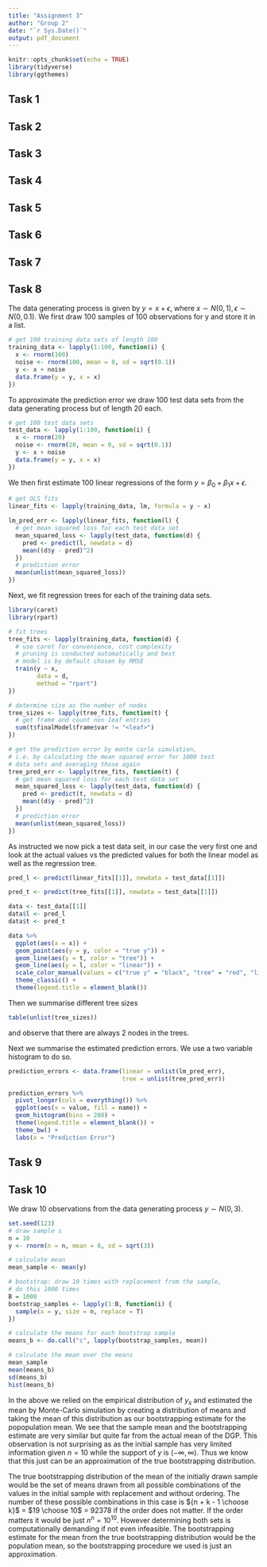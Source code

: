 ```yaml
---
title: "Assignment 3"
author: "Group 2"
date: "`r Sys.Date()`"
output: pdf_document
---
```


```r
knitr::opts_chunk$set(echo = TRUE)
library(tidyverse)
library(ggthemes)
```



## Task 1

## Task 2

## Task 3

## Task 4

## Task 5

## Task 6

## Task 7

## Task 8

The data generating process is given by $y = x + \epsilon$, where $x \sim N(0, 1), \epsilon \sim N(0, 0.1)$. We first draw 100 samples of 100 observations for y and store it in a list. 

```r
# get 100 training data sets of length 100
training_data <- lapply(1:100, function(i) {
  x <- rnorm(100)
  noise <- rnorm(100, mean = 0, sd = sqrt(0.1))
  y <- x + noise
  data.frame(y = y, x = x)
})
```

To approximate the prediction error we draw 100 test data sets from the data generating process but of length 20 each. 

```r
# get 100 test data sets
test_data <- lapply(1:100, function(i) {
  x <- rnorm(20)
  noise <- rnorm(20, mean = 0, sd = sqrt(0.1))
  y <- x + noise
  data.frame(y = y, x = x)
})
```

We then first estimate 100 linear regressions of the form $y = \beta_0 + \beta_1 x + \epsilon$. 

```r
# get OLS fits
linear_fits <- lapply(training_data, lm, formula = y ~ x)

lm_pred_err <- lapply(linear_fits, function(l) {
  # get mean squared loss for each test data set
  mean_squared_loss <- lapply(test_data, function(d) {
    pred <- predict(l, newdata = d)
    mean((d$y - pred)^2)
  })
  # prediction error
  mean(unlist(mean_squared_loss))
})

```

Next, we fit regression trees for each of the training data sets. 

```r
library(caret)
library(rpart)

# fit trees
tree_fits <- lapply(training_data, function(d) {
  # use caret for convenience, cost complexity
  # pruning is conducted automatically and best 
  # model is by default chosen by RMSE
  train(y ~ x, 
        data = d, 
        method = "rpart")
})

# determine size as the number of nodes
tree_sizes <- lapply(tree_fits, function(t) {
  # get frame and count non leaf entries
  sum(t$finalModel$frame$var != "<leaf>")
})

# get the prediction error by monte carlo simulation, 
# i.e. by calculating the mean squared error for 1000 test 
# data sets and averaging those again
tree_pred_err <- lapply(tree_fits, function(t) {
  # get mean squared loss for each test data set
  mean_squared_loss <- lapply(test_data, function(d) {
    pred <- predict(t, newdata = d)
    mean((d$y - pred)^2)
  })
  # prediction error
  mean(unlist(mean_squared_loss))
})
```
As instructed we now pick a test data seit, in our case the very first one and look at the actual values vs the predicted values for both the linear model as well as the regression tree.

```r
pred_l <- predict(linear_fits[[1]], newdata = test_data[[1]])

pred_t <- predict(tree_fits[[1]], newdata = test_data[[1]])

data <- test_data[[1]]
data$l <- pred_l 
data$t <- pred_t

data %>% 
  ggplot(aes(x = x)) +
  geom_point(aes(y = y, color = "true y")) +
  geom_line(aes(y = t, color = "tree")) +
  geom_line(aes(y = l, color = "linear")) +
  scale_color_manual(values = c("true y" = "black", "tree" = "red", "linear" = "green")) + 
  theme_classic() +
  theme(legend.title = element_blank())
```


Then we summarise different tree sizes

```r
table(unlist(tree_sizes))
```
and observe that there are always 2 nodes in the trees. 

Next we summarise the estimated prediction errors. We use a two variable histogram to do so. 

```r
prediction_errors <- data.frame(linear = unlist(lm_pred_err), 
                                tree = unlist(tree_pred_err))

prediction_errors %>% 
  pivot_longer(cols = everything()) %>% 
  ggplot(aes(x = value, fill = name)) +
  geom_histogram(bins = 200) +
  theme(legend.title = element_blank()) +
  theme_bw() +
  labs(x = "Prediction Error")
```


## Task 9

## Task 10

We draw 10 observations from the data generating process $y \sim N(0, 3)$. 

```r
set.seed(123)
# draw sample s
n = 10
y <- rnorm(n = n, mean = 0, sd = sqrt(3))

# calculate mean
mean_sample <- mean(y)

# bootstrap: draw 10 times with replacement from the sample,
# do this 1000 times
B = 1000
bootstrap_samples <- lapply(1:B, function(i) {
  sample(x = y, size = n, replace = T)
})

# calculate the means for each bootstrap sample
means_b <- do.call("c", lapply(bootstrap_samples, mean))

# calculate the mean over the means
mean_sample
mean(means_b)
sd(means_b)
hist(means_b)
```

In the above we relied on the empirical distribution of $y_s$ and estimated the mean by Monte-Carlo simulation by creating a distribution of means and taking the mean of this distribution as our bootstrapping estimate for the popopulation mean. We see that the sample mean and the bootstrapping estimate are very similar but quite far from the actual mean of the DGP. This observation is not surprising as as the initial sample has very limited information given $n = 10$ while the support of $y$ is $(-\infty, \infty)$. Thus we know that this just can be an approximation of the true bootstrapping distribution. 

The true bootstrapping distribution of the mean of the initially drawn sample would be the set of means drawn from all possible combinations of the values in the initial sample with replacement and without ordering. The number of these possible combinations in this case is ${n + k - 1 \choose k}$ $=$ $19 \choose 10$ $=$ $92378$ if the order does not matter. If the order matters it would be just $n^n = 10^{10}$. However determining both sets is computationally demanding if not even infeasible. The bootstrapping estimate for the mean from the true bootstrapping distribution would be the population mean, so the bootstrapping procedure we used is just an approximation.  




